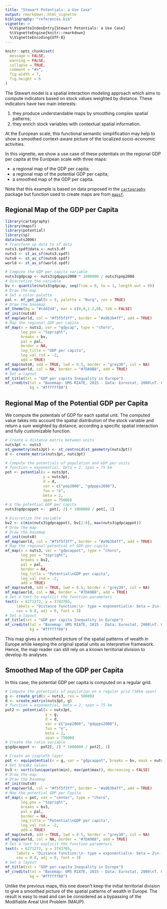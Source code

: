 ```yaml
---
title: "Stewart Potentials: a Use Case"
output: rmarkdown::html_vignette
bibliography: "references.bib"
vignette: >
  %\VignetteIndexEntry{Stewart Potentials: a Use Case}
  %\VignetteEngine{knitr::rmarkdown}
  %\VignetteEncoding{UTF-8}
---
```


```r

knitr::opts_chunk$set(
  message = FALSE, 
  warning = FALSE,
  collapse = TRUE,
  comment = "#>", 
  fig.width = 7,
  fig.height = 6
)


```


The Stewart model is a spatial interaction modeling approach which aims to compute indicators based on stock values weighted by distance. These indicators have two main interests:

1. they produce understandable maps by smoothing complex spatial patterns;
2. they enrich stock variables with contextual spatial information.

At the European scale, this functional semantic simplification may help to show a smoothed context-aware picture of the localized socio-economic activities.

In this vignette, we show a use case of these potentials on the regional GDP per capita at the European scale with three maps:

* a regional map of the GDP per capita;
* a regional map of the potential GDP per capita;
* a smoothed map of the GDP per capita.

Note that this example is based on data proposed in the [`cartography`]( https://cran.r-project.org/package=cartography) package but function used to create maps are from [`mapsf`]( https://cran.r-project.org/package=mapsf).  

## Regional Map of the GDP per Capita

```r
library(cartography)
library(mapsf)
library(potential)
library(sp)
data(nuts2006)
# Transform sp data to sf data
nuts3.spdf@data <- nuts3.df
nuts3 <- st_as_sf(nuts3.spdf)
nuts0 <- st_as_sf(nuts0.spdf)
world <- st_as_sf(world.spdf)

# Compute the GDP per capita variable
nuts3$gdpcap <- nuts3$gdppps2008 * 1000000 / nuts3$pop2008
# Discretize the variable
bv <- quantile(nuts3$gdpcap, seq(from = 0, to = 1, length.out = 9))
# Draw the map
# Set a color palette
pal <- mf_get_pal(n = 9, palette = "Burg", rev = TRUE)
# Draw the basemap
mf_theme(bg = "#cdd2d4", mar = c(0,0,1.2,0), tab = FALSE)
mf_init(nuts0)
mf_map(world, col = "#f5f5f3ff", border = "#a9b3b4ff", add = TRUE)
# Map the regional GDP per capita
mf_map(x = nuts3, var = "gdpcap", type = "choro",
       leg_pos = "topright",
       breaks = bv, 
       pal = pal, 
       border = NA, 
       leg_title = "GDP per capita",
       leg_val_rnd = -2, 
       add = TRUE)
mf_map(nuts0, add = TRUE, lwd = 0.5, border = "grey30", col = NA)
mf_map(world, col = NA, border = "#7DA9B8", add = TRUE)
# Set a layout
mf_title(txt = "GDP per capita Inequality in Europe")
mf_credits(txt = "Basemap: UMS RIATE, 2015 - Data: Eurostat, 2008\nT. Giraud, 2021", 
           bg = "#ffffff80")
```


## Regional Map of the Potential GDP per Capita

We compute the potentials of GDP for each spatial unit. The computed value takes into account the spatial distribution of the stock variable and return a sum weighted by distance, according a specific spatial interaction and fully customizable function.

```r

# Create a distance matrix between units
nuts3pt <- nuts3
st_geometry(nuts3pt) <- st_centroid(st_geometry(nuts3pt))
d <- create_matrix(nuts3pt, nuts3pt)

# Compute the potentials of population and GDP per units
# function = exponential, beta = 2, span = 75 km
pot <- potential(x = nuts3pt, 
                 y = nuts3pt, 
                 d = d, 
                 var = c("pop2008", "gdppps2008"), 
                 fun = "e",  
                 beta = 2, 
                 span = 75000)
# A the potential GDP per capita
nuts3$gdpcappot <-  pot[, 2] * 1000000 / pot[, 1]

# Discretize the variable
bv2 <- c(min(nuts3$gdpcappot), bv[2:8], max(nuts3$gdpcappot))
# Draw the map
# Draw the basemap
mf_init(nuts0)
mf_map(world, col = "#f5f5f3ff", border = "#a9b3b4ff", add = TRUE)
# Map the regional potential of GDP per capita
mf_map(x = nuts3, var = "gdpcappot", type = "choro",
       leg_pos = "topright",
       breaks = bv2, 
       pal = pal, 
       border = NA, 
       leg_title = "Potential\nGDP per capita",
       leg_val_rnd = -2, 
       add = TRUE)
mf_map(nuts0, add = TRUE, lwd = 0.5, border = "grey30", col = NA)
mf_map(world, col = NA, border = "#7DA9B8", add = TRUE)
# Set a text to explicit the function parameters
text(x = 6271272, y = 3743765, 
     labels = "Distance function:\n- type = exponential\n- beta = 2\n- span = 75 km", 
     cex = 0.8, adj = 0, font = 3)
# Set a layout
mf_title(txt = "GDP per capita Inequality in Europe")
mf_credits(txt = "Basemap: UMS RIATE, 2015 - Data: Eurostat, 2008\nT. Giraud, 2021", 
           bg = "#ffffff80")
```

This map gives a smoothed picture of the spatial patterns of wealth in Europe while keeping the original spatial units as interpretive framework. Hence, the map reader can still rely on a known territorial division to develop its analyses.


## Smoothed Map of the GDP per Capita

In this case, the potential GDP per capita is computed on a regular grid.

```r
# Compute the potentials of population on a regular grid (50km span)
g <- create_grid(x = nuts3, res = 50000)
d <- create_matrix(nuts3pt, g)
# function = exponential, beta = 2, span = 75 km
pot2 <- potential(x = nuts3pt, 
                  y = g, 
                  d = d, 
                  var = c("pop2008", "gdppps2008"), 
                  fun = "e",  
                  beta = 2, 
                  span = 75000)
# Create the ratio variable
g$gdpcappot <-  pot2[, 2] * 1000000 / pot2[, 1]

# Create an isopleth layer
pot <- equipotential(x = g, var = "gdpcappot", breaks = bv, mask = nuts3)
# Get breaks values
bv3 <- sort(c(unique(pot$min), max(pot$max)), decreasing = FALSE)
# Draw the map
# Draw the basemap
mf_init(nuts0)
mf_map(world, col = "#f5f5f3ff", border = "#a9b3b4ff", add = TRUE)
# Map the potential GDP per Capita
mf_map(x = pot, var = "center", type = "choro",
       leg_pos = "topright",
       breaks = bv3, 
       pal = pal, 
       border = NA, 
       leg_title = "Potential\nGDP per capita",
       leg_val_rnd = -2, 
       add = TRUE)
mf_map(nuts0, add = TRUE, lwd = 0.5, border = "grey30", col = NA)
mf_map(world, col = NA, border = "#7DA9B8", add = TRUE)
# Set a text to explicit the function parameters
text(x = 6271272, y = 3743765, 
     labels = "Distance function:\n- type = exponential\n- beta = 2\n- span = 75 km", 
     cex = 0.8, adj = 0, font = 3)
# Set a layout
mf_title(txt = "GDP per capita Inequality in Europe")
mf_credits(txt = "Basemap: UMS RIATE, 2015 - Data: Eurostat, 2008\nT. Giraud, 2021", 
           bg = "#ffffff80")
```

Unlike the previous maps, this one doesn't keep the initial territorial division to give a smoothed picture of the spatial patterns of wealth in Europe. The result is easy to read and can be considered as a bypassing of the Modifiable Areal Unit Problem (MAUP).
